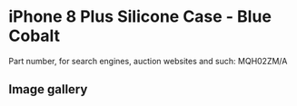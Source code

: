 
# iPhone 8 Plus Silicone Case - Blue Cobalt

Part number, for search engines, auction websites and such: MQH02ZM/A

## Image gallery

<div style={{ width: '100%', maxWidth: '768px' }}>
<GalleryComponent
    images={[
      {
        original: "/everysource/MQH02.webp",
        thumbnail: "/everypreview/MQH02.webp",
      },
      {
        original: "/everysource/MQH02_AV1_GOLD.webp",
        thumbnail: "/everypreview/MQH02_AV1_GOLD.webp",
      },
      {
        original: "/everysource/MQH02_AV1_SILVER.webp",
        thumbnail: "/everypreview/MQH02_AV1_SILVER.webp",
      },
      {
        original: "/everysource/MQH02_AV1_SPACE_GRAY.webp",
        thumbnail: "/everypreview/MQH02_AV1_SPACE_GRAY.webp",
      },
      {
        original: "/everysource/MQH02_AV2.webp",
        thumbnail: "/everypreview/MQH02_AV2.webp",
      }
    ]}
  />
</div>